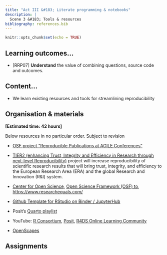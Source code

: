 ```yaml
---
title: "Act III &#183; Literate programming & notebooks"
description: |
  Scene 3 &#183; Tools & resources
bibliography: references.bib
---
```


```r
knitr::opts_chunk$set(echo = TRUE)
```

## Learning outcomes...

-   [RRP07] **Understand** the value of combining questions, source code and outcomes.

## Content...

-   We learn existing resources and tools for streamlining reproducibility 

## Organisation & materials

**[Estimated time: 42 hours]**

Below resources in no particular order. Subject to revision 

-   [OSF project "Reproducible Publications at AGILE Conferences"](https://osf.io/phmce/)

-   [TIER2 (enhancing Trust, Integrity and Efficiency in Research through next-level Reproducibility)](https://tier2-project.eu/) project will increase reproducibility of scientific research results that will bring trust, integrity, and efficiency to the European Research Area (ERA) and the global Research and Innovation (R&I) system.

-   [Center for Open Science](https://www.cos.io/), [Open Science Framework (OSF) to](https://osf.io/), [https://www.researchequals.com/](https://www.researchequals.com/)

-   [Github Template for RStudio on Binder / JupyterHub](https://github.com/rocker-org/binder/)

-   Posit's [Quarto playlist](https://www.youtube.com/playlist?list=PL9HYL-VRX0oRupficE2l5DGgVIzpypTHs)

-   YouTube: [R Consortium](https://www.youtube.com/@RConsortium/), [Posit](https://www.youtube.com/@PositPBC), [R4DS Online Learning Community](https://www.youtube.com/@r4ds)


-   [OpenScapes](https://openscapes.github.io/series/)

## Assignments


